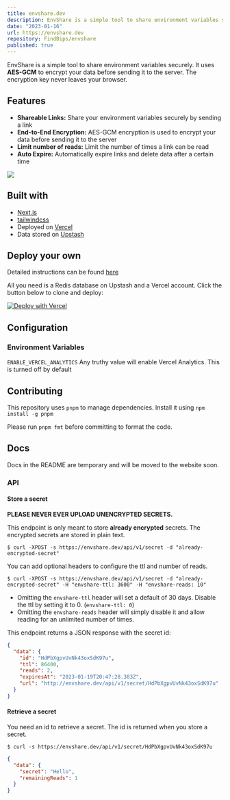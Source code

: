 ```yaml
---
title: envshare.dev
description: EnvShare is a simple tool to share environment variables securely. It uses AES-GCM to encrypt your data before sending it to the server. The encryption key never leaves your browser.
date: "2023-01-16"
url: https://envshare.dev
repository: FindBips/envshare
published: true
---
```


EnvShare is a simple tool to share environment variables securely. It uses
**AES-GCM** to encrypt your data before sending it to the server. The encryption
key never leaves your browser.

## Features

- **Shareable Links:** Share your environment variables securely by sending a
  link
- **End-to-End Encryption:** AES-GCM encryption is used to encrypt your data
  before sending it to the server
- **Limit number of reads:** Limit the number of times a link can be read
- **Auto Expire:** Automatically expire links and delete data after a certain
  time



![](https://github.com/FindBips/envshare/raw/main/img/envshare.png)

## Built with

- [Next.js](https://nextjs.org)
- [tailwindcss](https://tailwindcss.com)
- Deployed on [Vercel](https://vercel.com?utm_source=envshare)
- Data stored on [Upstash](https://upstash.com?utm_source=envshare)

## Deploy your own

Detailed instructions can be found [here](https://envshare.dev/deploy)

All you need is a Redis database on Upstash and a Vercel account. Click the
button below to clone and deploy:

[![Deploy with Vercel](https://vercel.com/button)](https://vercel.com/new/clone?demo-title=EnvShare&demo-description=Simple%20Next.js%20%2B%20Upstash%20app%20to%20share%20environment%20variables%20securely%20using%20AES-GCM%20encryption.&demo-url=https%3A%2F%2Fenvshare.dev%2F&demo-image=%2F%2Fimages.ctfassets.net%2Fe5382hct74si%2F5SaFBHXp5FBFJbsTzVqIJ3%2Ff0f8382369b7642fd8103debb9025c11%2Fenvshare.png&project-name=EnvShare&repository-name=envshare&repository-url=https%3A%2F%2Fgithub.com%2FFindBips%2Fenvshare&from=templates&integration-ids=oac_V3R1GIpkoJorr6fqyiwdhl17)



## Configuration

### Environment Variables

`ENABLE_VERCEL_ANALYTICS` Any truthy value will enable Vercel Analytics. This is turned off by default

## Contributing

This repository uses `pnpm` to manage dependencies. Install it using
`npm install -g pnpm`

Please run `pnpm fmt` before committing to format the code.

## Docs

Docs in the README are temporary and will be moved to the website soon.

### API

#### Store a secret

**PLEASE NEVER EVER UPLOAD UNENCRYPTED SECRETS.**

This endpoint is only meant to store **already encrypted** secrets. The
encrypted secrets are stored in plain text.

```sh-session
$ curl -XPOST -s https://envshare.dev/api/v1/secret -d "already-encrypted-secret"
```

You can add optional headers to configure the ttl and number of reads.

```sh-session
$ curl -XPOST -s https://envshare.dev/api/v1/secret -d "already-encrypted-secret" -H "envshare-ttl: 3600" -H "envshare-reads: 10"
```

- Omitting the `envshare-ttl` header will set a default of 30 days. Disable the
  ttl by setting it to 0. (`envshare-ttl: 0`)
- Omitting the `envshare-reads` header will simply disable it and allow reading
  for an unlimited number of times.

This endpoint returns a JSON response with the secret id:

```json
{
  "data": {
    "id": "HdPbXgpvUvNk43oxSdK97u",
    "ttl": 86400,
    "reads": 2,
    "expiresAt": "2023-01-19T20:47:28.383Z",
    "url": "http://envshare.dev/api/v1/secret/HdPbXgpvUvNk43oxSdK97u"
  }
}
```

#### Retrieve a secret

You need an id to retrieve a secret. The id is returned when you store a secret.

```sh-session
$ curl -s https://envshare.dev/api/v1/secret/HdPbXgpvUvNk43oxSdK97u
```

```json
{
  "data": {
    "secret": "Hello",
    "remainingReads": 1
  }
}
```
